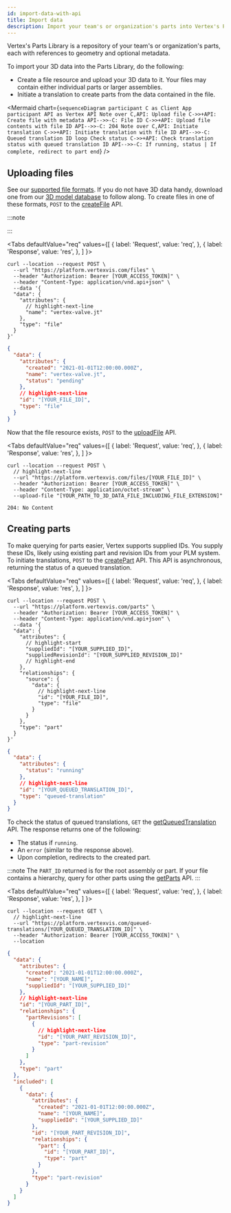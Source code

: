 ```yaml
---
id: import-data-with-api
title: Import data
description: Import your team's or organization's parts into Vertex's Parts Library using Vertex's platform APIs.
---
```



Vertex's Parts Library is a repository of your team's or organization's parts, each with references to geometry and optional metadata.

To import your 3D data into the Parts Library, do the following:

- Create a file resource and upload your 3D data to it. Your files may contain either individual parts or larger assemblies.
- Initiate a translation to create parts from the data contained in the file.

<Mermaid
  chart={`
  sequenceDiagram
  participant C as Client App
  participant API as Vertex API
      Note over C,API: Upload file
      C->>+API: Create file with metadata
      API-->>-C: File ID
      C->>+API: Upload file contents with file ID
      API-->>-C: 204
      Note over C,API: Initiate translation
      C->>+API: Initiate translation with file ID
      API-->>-C: Queued translation ID
      loop Check status
        C->>+API: Check translation status with queued translation ID
        API-->>-C: If running, status | If complete, redirect to part
      end
`}
/>

## Uploading files

See our [supported file formats](./supported-file-formats.mdx). If you do not have 3D data handy, download one from our [3D model database](./model-database.mdx) to follow along. To create files in one of these formats, `POST` to the [createFile](https://docs.vertexvis.com/#a8f05429-036c-45b8-89ef-6bd3aa14a7fe) API.

:::note

<ImportAssemblyNote />

:::

<Tabs
  defaultValue="req"
  values={[
    { label: 'Request', value: 'req', },
    { label: 'Response', value: 'res', },
  ]
}>
<TabItem value="req">

```shell
curl --location --request POST \
  --url "https://platform.vertexvis.com/files" \
  --header "Authorization: Bearer [YOUR_ACCESS_TOKEN]" \
  --header "Content-Type: application/vnd.api+json" \
  --data '{
  "data": {
    "attributes": {
      // highlight-next-line
      "name": "vertex-valve.jt"
    },
    "type": "file"
  }
}'
```

</TabItem>
<TabItem value="res">

```json
{
  "data": {
    "attributes": {
      "created": "2021-01-01T12:00:00.000Z",
      "name": "vertex-valve.jt",
      "status": "pending"
    },
    // highlight-next-line
    "id": "[YOUR_FILE_ID]",
    "type": "file"
  }
}
```

</TabItem>
</Tabs>

Now that the file resource exists, `POST` to the [uploadFile](https://docs.vertexvis.com/#0b0a01c2-831d-4b01-87ea-765d4f2e6c1a) API.

<Tabs
  defaultValue="req"
  values={[
    { label: 'Request', value: 'req', },
    { label: 'Response', value: 'res', },
  ]
}>
<TabItem value="req">

```shell
curl --location --request POST \
  // highlight-next-line
  --url "https://platform.vertexvis.com/files/[YOUR_FILE_ID]" \
  --header "Authorization: Bearer [YOUR_ACCESS_TOKEN]" \
  --header "Content-Type: application/octet-stream" \
  --upload-file "[YOUR_PATH_TO_3D_DATA_FILE_INCLUDING_FILE_EXTENSION]"
```

</TabItem>
<TabItem value="res">

`204: No Content`

</TabItem>
</Tabs>

## Creating parts

To make querying for parts easier, Vertex supports supplied IDs. You supply these IDs, likely using existing part and revision IDs from your PLM system. To initiate translations, `POST` to the [createPart](https://docs.vertexvis.com/#05c13b3e-b407-4b19-b110-e6bdc016a714) API. This API is asynchronous, returning the status of a queued translation.

<Tabs
  defaultValue="req"
  values={[
    { label: 'Request', value: 'req', },
    { label: 'Response', value: 'res', },
  ]
}>
<TabItem value="req">

```shell
curl --location --request POST \
  --url "https://platform.vertexvis.com/parts" \
  --header "Authorization: Bearer [YOUR_ACCESS_TOKEN]" \
  --header "Content-Type: application/vnd.api+json" \
  --data '{
  "data": {
    "attributes": {
      // highlight-start
      "suppliedId": "[YOUR_SUPPLIED_ID]",
      "suppliedRevisionId": "[YOUR_SUPPLIED_REVISION_ID]"
      // highlight-end
    },
    "relationships": {
      "source": {
        "data": {
          // highlight-next-line
          "id": "[YOUR_FILE_ID]",
          "type": "file"
        }
      }
    },
    "type": "part"
  }
}'
```

</TabItem>
<TabItem value="res">

```json
{
  "data": {
    "attributes": {
      "status": "running"
    },
    // highlight-next-line
    "id": "[YOUR_QUEUED_TRANSLATION_ID]",
    "type": "queued-translation"
  }
}
```

</TabItem>
</Tabs>

To check the status of queued translations, `GET` the [getQueuedTranslation](https://docs.vertexvis.com/#9d4734b1-3300-46bb-bb87-85d23b5e52a3) API. The response returns one of the following:

- The status if `running`.
- An `error` (similar to the response above).
- Upon completion, redirects to the created part.

:::note
The `PART_ID` returned is for the root assembly or part. If your file contains a hierarchy, query for other parts using the [getParts](https://docs.vertexvis.com/#25778d06-038f-410f-bb67-503c932a59a8) API.
:::

<Tabs
  defaultValue="req"
  values={[
    { label: 'Request', value: 'req', },
    { label: 'Response', value: 'res', },
  ]
}>
<TabItem value="req">

```shell
curl --location --request GET \
  // highlight-next-line
  --url "https://platform.vertexvis.com/queued-translations/[YOUR_QUEUED_TRANSLATION_ID]" \
  --header "Authorization: Bearer [YOUR_ACCESS_TOKEN]" \
  --location
```

</TabItem>
<TabItem value="res">

```json
{
  "data": {
    "attributes": {
      "created": "2021-01-01T12:00:00.000Z",
      "name": "[YOUR_NAME]",
      "suppliedId": "[YOUR_SUPPLIED_ID]"
    },
    // highlight-next-line
    "id": "[YOUR_PART_ID]",
    "relationships": {
      "partRevisions": [
        {
          // highlight-next-line
          "id": "[YOUR_PART_REVISION_ID]",
          "type": "part-revision"
        }
      ]
    },
    "type": "part"
  },
  "included": [
    {
      "data": {
        "attributes": {
          "created": "2021-01-01T12:00:00.000Z",
          "name": "[YOUR_NAME]",
          "suppliedId": "[YOUR_SUPPLIED_ID]"
        },
        "id": "[YOUR_PART_REVISION_ID]",
        "relationships": {
          "part": {
            "id": "[YOUR_PART_ID]",
            "type": "part"
          }
        },
        "type": "part-revision"
      }
    }
  ]
}
```

</TabItem>
</Tabs>
